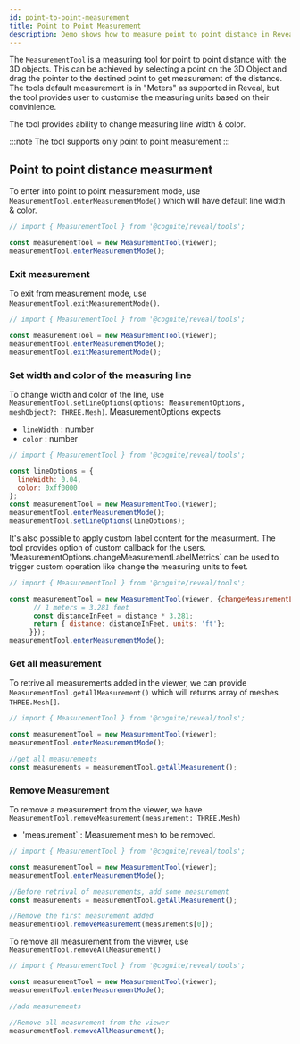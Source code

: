 ```yaml
---
id: point-to-point-measurement
title: Point to Point Measurement
description: Demo shows how to measure point to point distance in Reveal.
---
```



The `MeasurementTool` is a measuring tool for point to point distance with the 3D objects.
This can be achieved by selecting a point on the 3D Object and drag the pointer to the destined point to get measurement of the distance.
The tools default measurement is in "Meters" as supported in Reveal, but the tool provides user to customise the measuring units
based on their convinience.

The tool provides ability to change measuring line width & color.

:::note
The tool supports only point to point measurement
:::

<DemoWrapper name="Cognite3DViewerDemo" />

## Point to point distance measurment
To enter into point to point measurement mode, use `MeasurementTool.enterMeasurementMode()` which will have default line width & color.

```jsx runnable
// import { MeasurementTool } from '@cognite/reveal/tools';

const measurementTool = new MeasurementTool(viewer);
measurementTool.enterMeasurementMode();
```
### Exit measurement
To exit from measurement mode, use `MeasurementTool.exitMeasurementMode()`.

```jsx runnable
// import { MeasurementTool } from '@cognite/reveal/tools';

const measurementTool = new MeasurementTool(viewer);
measurementTool.enterMeasurementMode();
measurementTool.exitMeasurementMode();
```

### Set width and color of the measuring line
To change width and color of the line, use `MeasurementTool.setLineOptions(options: MeasurementOptions, meshObject?: THREE.Mesh)`. MeasurementOptions expects
  - `lineWidth` : number
  - `color` : number

```jsx runnable
// import { MeasurementTool } from '@cognite/reveal/tools';

const lineOptions = {
  lineWidth: 0.04,
  color: 0xff0000
};
const measurementTool = new MeasurementTool(viewer);
measurementTool.enterMeasurementMode();
measurementTool.setLineOptions(lineOptions);
```

It's also possible to apply custom label content for the measurment.
The tool provides option of custom callback for the users. 'MeasurementOptions.changeMeasurementLabelMetrics` can be
used to trigger custom operation like change the measuring units to feet. 

```jsx runnable
// import { MeasurementTool } from '@cognite/reveal/tools';

const measurementTool = new MeasurementTool(viewer, {changeMeasurementLabelMetrics: (distance) => {
      // 1 meters = 3.281 feet
      const distanceInFeet = distance * 3.281;
      return { distance: distanceInFeet, units: 'ft'};
     }});
measurementTool.enterMeasurementMode();
```

### Get all measurement
To retrive all measurements added in the viewer, we can provide `MeasurementTool.getAllMeasurement()` which will
returns array of meshes `THREE.Mesh[]`.

```jsx
// import { MeasurementTool } from '@cognite/reveal/tools';

const measurementTool = new MeasurementTool(viewer);
measurementTool.enterMeasurementMode();

//get all measurements
const measurements = measurementTool.getAllMeasurement();
```

### Remove Measurement
To remove a measurement from the viewer, we have `MeasurementTool.removeMeasurement(measurement: THREE.Mesh)`
  - 'measurement` : Measurement mesh to be removed.

```jsx
// import { MeasurementTool } from '@cognite/reveal/tools';

const measurementTool = new MeasurementTool(viewer);
measurementTool.enterMeasurementMode();

//Before retrival of measurements, add some measurement
const measurements = measurementTool.getAllMeasurement();

//Remove the first measurement added
measurementTool.removeMeasurement(measurements[0]);
```

To remove all measurement from the viewer, use `MeasurementTool.removeAllMeasurement()`

```jsx
// import { MeasurementTool } from '@cognite/reveal/tools';

const measurementTool = new MeasurementTool(viewer);
measurementTool.enterMeasurementMode();

//add measurements

//Remove all measurement from the viewer
measurementTool.removeAllMeasurement();
```